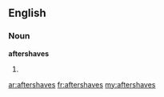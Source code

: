 ==English==
===Noun===
'''aftershaves'''
#{{plural of|[[aftershave]]}}

[[ar:aftershaves]]
[[fr:aftershaves]]
[[my:aftershaves]]
